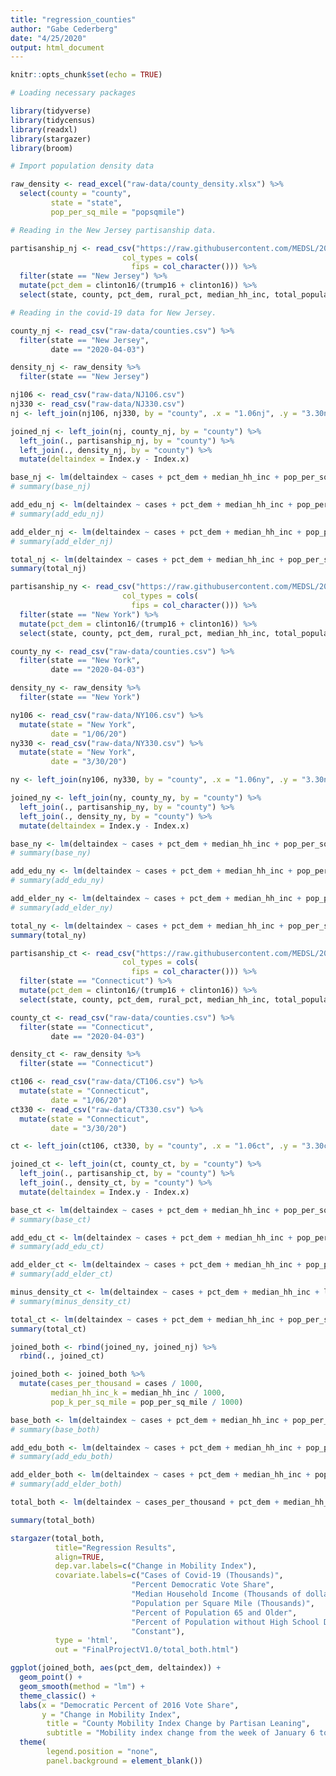 ```yaml
---
title: "regression_counties"
author: "Gabe Cederberg"
date: "4/25/2020"
output: html_document
---
```


```r
knitr::opts_chunk$set(echo = TRUE)

# Loading necessary packages

library(tidyverse)
library(tidycensus)
library(readxl)
library(stargazer)
library(broom)

# Import population density data

raw_density <- read_excel("raw-data/county_density.xlsx") %>% 
  select(county = "county",
         state = "state",
         pop_per_sq_mile = "popsqmile")

```

```r

# Reading in the New Jersey partisanship data. 

partisanship_nj <- read_csv("https://raw.githubusercontent.com/MEDSL/2018-elections-unoffical/master/election-context-2018.csv",
                         col_types = cols(
                           fips = col_character())) %>% 
  filter(state == "New Jersey") %>% 
  mutate(pct_dem = clinton16/(trump16 + clinton16)) %>% 
  select(state, county, pct_dem, rural_pct, median_hh_inc, total_population, age65andolder_pct, lesshs_pct)

# Reading in the covid-19 data for New Jersey. 

county_nj <- read_csv("raw-data/counties.csv") %>% 
  filter(state == "New Jersey",
         date == "2020-04-03")

density_nj <- raw_density %>% 
  filter(state == "New Jersey")

nj106 <- read_csv("raw-data/NJ106.csv")
nj330 <- read_csv("raw-data/NJ330.csv")
nj <- left_join(nj106, nj330, by = "county", .x = "1.06nj", .y = "3.30nj")

joined_nj <- left_join(nj, county_nj, by = "county") %>% 
  left_join(., partisanship_nj, by = "county") %>% 
  left_join(., density_nj, by = "county") %>% 
  mutate(deltaindex = Index.y - Index.x)

base_nj <- lm(deltaindex ~ cases + pct_dem + median_hh_inc + pop_per_sq_mile, data=joined_nj)
# summary(base_nj)

add_edu_nj <- lm(deltaindex ~ cases + pct_dem + median_hh_inc + pop_per_sq_mile + lesshs_pct, data=joined_nj)
# summary(add_edu_nj)

add_elder_nj <- lm(deltaindex ~ cases + pct_dem + median_hh_inc + pop_per_sq_mile + age65andolder_pct, data=joined_nj)
# summary(add_elder_nj)

total_nj <- lm(deltaindex ~ cases + pct_dem + median_hh_inc + pop_per_sq_mile + age65andolder_pct + lesshs_pct, data=joined_nj)
summary(total_nj)

```

```r

partisanship_ny <- read_csv("https://raw.githubusercontent.com/MEDSL/2018-elections-unoffical/master/election-context-2018.csv",
                         col_types = cols(
                           fips = col_character())) %>% 
  filter(state == "New York") %>% 
  mutate(pct_dem = clinton16/(trump16 + clinton16)) %>% 
  select(state, county, pct_dem, rural_pct, median_hh_inc, total_population, age65andolder_pct, lesshs_pct)

county_ny <- read_csv("raw-data/counties.csv") %>% 
  filter(state == "New York",
         date == "2020-04-03")

density_ny <- raw_density %>% 
  filter(state == "New York")

ny106 <- read_csv("raw-data/NY106.csv") %>% 
  mutate(state = "New York",
         date = "1/06/20")
ny330 <- read_csv("raw-data/NY330.csv") %>% 
  mutate(state = "New York",
         date = "3/30/20")

ny <- left_join(ny106, ny330, by = "county", .x = "1.06ny", .y = "3.30ny")

joined_ny <- left_join(ny, county_ny, by = "county") %>% 
  left_join(., partisanship_ny, by = "county") %>% 
  left_join(., density_ny, by = "county") %>% 
  mutate(deltaindex = Index.y - Index.x)

base_ny <- lm(deltaindex ~ cases + pct_dem + median_hh_inc + pop_per_sq_mile, data=joined_ny)
# summary(base_ny)

add_edu_ny <- lm(deltaindex ~ cases + pct_dem + median_hh_inc + pop_per_sq_mile + lesshs_pct, data=joined_ny)
# summary(add_edu_ny)

add_elder_ny <- lm(deltaindex ~ cases + pct_dem + median_hh_inc + pop_per_sq_mile + age65andolder_pct, data=joined_ny)
# summary(add_elder_ny)

total_ny <- lm(deltaindex ~ cases + pct_dem + median_hh_inc + pop_per_sq_mile + age65andolder_pct + lesshs_pct, data=joined_ny)
summary(total_ny)
```

```r

partisanship_ct <- read_csv("https://raw.githubusercontent.com/MEDSL/2018-elections-unoffical/master/election-context-2018.csv",
                         col_types = cols(
                           fips = col_character())) %>% 
  filter(state == "Connecticut") %>% 
  mutate(pct_dem = clinton16/(trump16 + clinton16)) %>% 
  select(state, county, pct_dem, rural_pct, median_hh_inc, total_population, age65andolder_pct, lesshs_pct)

county_ct <- read_csv("raw-data/counties.csv") %>% 
  filter(state == "Connecticut",
         date == "2020-04-03")

density_ct <- raw_density %>% 
  filter(state == "Connecticut")

ct106 <- read_csv("raw-data/CT106.csv") %>% 
  mutate(state = "Connecticut",
         date = "1/06/20")
ct330 <- read_csv("raw-data/CT330.csv") %>% 
  mutate(state = "Connecticut",
         date = "3/30/20")

ct <- left_join(ct106, ct330, by = "county", .x = "1.06ct", .y = "3.30ct")

joined_ct <- left_join(ct, county_ct, by = "county") %>% 
  left_join(., partisanship_ct, by = "county") %>% 
  left_join(., density_ct, by = "county") %>% 
  mutate(deltaindex = Index.y - Index.x)

base_ct <- lm(deltaindex ~ cases + pct_dem + median_hh_inc + pop_per_sq_mile, data=joined_ct)
# summary(base_ct)

add_edu_ct <- lm(deltaindex ~ cases + pct_dem + median_hh_inc + pop_per_sq_mile + lesshs_pct, data=joined_ct)
# summary(add_edu_ct)

add_elder_ct <- lm(deltaindex ~ cases + pct_dem + median_hh_inc + pop_per_sq_mile + age65andolder_pct, data=joined_ct)
# summary(add_elder_ct)

minus_density_ct <- lm(deltaindex ~ cases + pct_dem + median_hh_inc + lesshs_pct + age65andolder_pct, data=joined_ct)
# summary(minus_density_ct)

total_ct <- lm(deltaindex ~ cases + pct_dem + median_hh_inc + pop_per_sq_mile + age65andolder_pct + lesshs_pct, data=joined_ct)
summary(total_ct)
```

```r
joined_both <- rbind(joined_ny, joined_nj) %>% 
  rbind(., joined_ct)

joined_both <- joined_both %>% 
  mutate(cases_per_thousand = cases / 1000,
         median_hh_inc_k = median_hh_inc / 1000,
         pop_k_per_sq_mile = pop_per_sq_mile / 1000)

base_both <- lm(deltaindex ~ cases + pct_dem + median_hh_inc + pop_per_sq_mile, data=joined_both)
# summary(base_both)

add_edu_both <- lm(deltaindex ~ cases + pct_dem + median_hh_inc + pop_per_sq_mile + lesshs_pct, data=joined_both)
# summary(add_edu_both)

add_elder_both <- lm(deltaindex ~ cases + pct_dem + median_hh_inc + pop_per_sq_mile + age65andolder_pct, data=joined_both)
# summary(add_elder_both)

total_both <- lm(deltaindex ~ cases_per_thousand + pct_dem + median_hh_inc_k + pop_k_per_sq_mile + age65andolder_pct + lesshs_pct, data = joined_both)

summary(total_both)
```


```r
stargazer(total_both, 
          title="Regression Results", 
          align=TRUE, 
          dep.var.labels=c("Change in Mobility Index"),
          covariate.labels=c("Cases of Covid-19 (Thousands)",
                           "Percent Democratic Vote Share",
                           "Median Household Income (Thousands of dollars)",
                           "Population per Square Mile (Thousands)",
                           "Percent of Population 65 and Older",
                           "Percent of Population without High School Degree",
                           "Constant"),
          type = 'html', 
          out = "FinalProjectV1.0/total_both.html")

```

```r

ggplot(joined_both, aes(pct_dem, deltaindex)) +
  geom_point() +
  geom_smooth(method = "lm") +
  theme_classic() +
  labs(x = "Democratic Percent of 2016 Vote Share", 
       y = "Change in Mobility Index", 
        title = "County Mobility Index Change by Partisan Leaning", 
        subtitle = "Mobility index change from the week of January 6 to March 30") +
  theme(
        legend.position = "none",
        panel.background = element_blank()) 


```